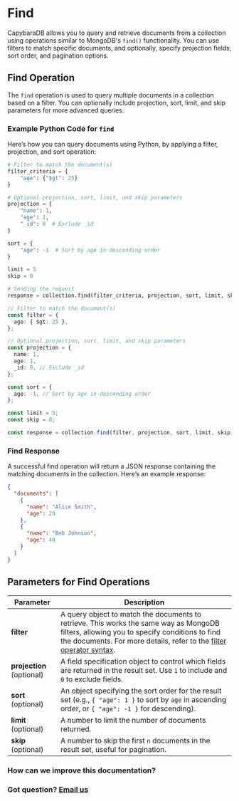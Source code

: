 
# Find

<LanguageToggle />

CapybaraDB allows you to query and retrieve documents from a collection using operations similar to MongoDB's `find()` functionality. You can use filters to match specific documents, and optionally, specify projection fields, sort order, and pagination options.

## Find Operation

The `find` operation is used to query multiple documents in a collection based on a filter. You can optionally include projection, sort, limit, and skip parameters for more advanced queries.

### Example Python Code for `find`

Here’s how you can query documents using Python, by applying a filter, projection, and sort operation:

<LanguageContent lang="python">

```python filename="Python" showLineNumbers
# Filter to match the document(s)
filter_criteria = {
    "age": {"$gt": 25}
}

# Optional projection, sort, limit, and skip parameters
projection = {
    "name": 1,
    "age": 1,
    "_id": 0  # Exclude _id
}

sort = {
    "age": -1  # Sort by age in descending order
}

limit = 5
skip = 0

# Sending the request
response = collection.find(filter_criteria, projection, sort, limit, skip)
```

</LanguageContent>

<LanguageContent lang="typescript">

```typescript filename="TypeScript" showLineNumbers
// Filter to match the document(s)
const filter = {
  age: { $gt: 25 },
};

// Optional projection, sort, limit, and skip parameters
const projection = {
  name: 1,
  age: 1,
  _id: 0, // Exclude _id
};

const sort = {
  age: -1, // Sort by age in descending order
};

const limit = 5;
const skip = 0;

const response = collection.find(filter, projection, sort, limit, skip);
```

</LanguageContent>

### Find Response

A successful find operation will return a JSON response containing the matching documents in the collection. Here’s an example response:

```json filename="JSON" showLineNumbers
{
  "documents": [
    {
      "name": "Alice Smith",
      "age": 29
    },
    {
      "name": "Bob Johnson",
      "age": 40
    }
  ]
}
```

## Parameters for Find Operations

| Parameter                 | Description                                                                                                                                                                                                                       |
| ------------------------- | --------------------------------------------------------------------------------------------------------------------------------------------------------------------------------------------------------------------------------- |
| **filter**                | A query object to match the documents to retrieve. This works the same way as MongoDB filters, allowing you to specify conditions to find the documents. For more details, refer to the [filter operator syntax](/syntax/filter). |
| **projection** (optional) | A field specification object to control which fields are returned in the result set. Use `1` to include and `0` to exclude fields.                                                                                                |
| **sort** (optional)       | An object specifying the sort order for the result set (e.g., `{ "age": 1 }` to sort by `age` in ascending order, or `{ "age": -1 }` for descending).                                                                             |
| **limit** (optional)      | A number to limit the number of documents returned.                                                                                                                                                                               |
| **skip** (optional)       | A number to skip the first `n` documents in the result set, useful for pagination.                                                                                                                                                |

### How can we improve this documentation?

<Feedback />

### Got question? [Email us](mailto:hello@capybaradb.co)
